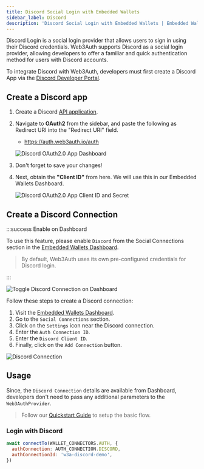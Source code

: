 ```yaml
---
title: Discord Social Login with Embedded Wallets
sidebar_label: Discord
description: 'Discord Social Login with Embedded Wallets | Embedded Wallets'
---
```



Discord Login is a social login provider that allows users to sign in using their Discord credentials. Web3Auth supports Discord as a social login provider, allowing developers to offer a familiar and quick authentication method for users with Discord accounts.

To integrate Discord with Web3Auth, developers must first create a Discord App via the [Discord Developer Portal](https://discord.com/developers/applications).

## Create a Discord app

1. Create a Discord [API application](https://discord.com/developers/applications).

2. Navigate to **OAuth2** from the sidebar, and paste the following as Redirect URI into the "Redirect URI" field.
   - https://auth.web3auth.io/auth

   ![Discord OAuth2.0 App Dashboard](/img/authentication/discord/discord-redirect-uri.png)

3. Don't forget to save your changes!

4. Next, obtain the **"Client ID"** from here. We will use this in our Embedded Wallets Dashboard.

   ![Discord OAuth2.0 App Client ID and Secret](/img/authentication/discord/discord-clientid-secret.png)

## Create a Discord Connection

:::success Enable on Dashboard

To use this feature, please enable `Discord` from the Social Connections section in the [Embedded Wallets Dashboard](https://dashboard.web3auth.io).

> By default, Web3Auth uses its own pre-configured credentials for Discord login.

:::

<div style={{ display: 'flex', margin: '20px 0', justifyContent: 'center' }}>
  <img
    src={DiscordToggle}
    style={{
      maxWidth: '800px',
      borderRadius: '8px',
      boxShadow: '0 2px 6px rgba(0, 0, 0, 0.1)',
    }}
    alt="Toggle Discord Connection on Dashboard"
  />
</div>

Follow these steps to create a Discord connection:

1. Visit the [Embedded Wallets Dashboard](https://dashboard.web3auth.io).
1. Go to the `Social Connections` section.
1. Click on the `Settings` icon near the Discord connection.
1. Enter the `Auth Connection ID`.
1. Enter the `Discord Client ID`.
1. Finally, click on the `Add Connection` button.

<div style={{ display: 'flex', margin: '20px 0', justifyContent: 'center' }}>
  <img
    src={DiscordConnection}
    style={{
      maxWidth: '600px',
      borderRadius: '8px',
      boxShadow: '0 2px 6px rgba(0, 0, 0, 0.1)',
    }}
    alt="Discord Connection"
  />
</div>

## Usage

Since, the `Discord Connection` details are available from Dashboard, developers don't need to pass any additional parameters to the `Web3AuthProvider`.

> Follow our [Quickstart Guide](/quick-start) to setup the basic flow.

### Login with Discord

```jsx
await connectTo(WALLET_CONNECTORS.AUTH, {
  authConnection: AUTH_CONNECTION.DISCORD,
  authConnectionId: 'w3a-discord-demo',
})
```
